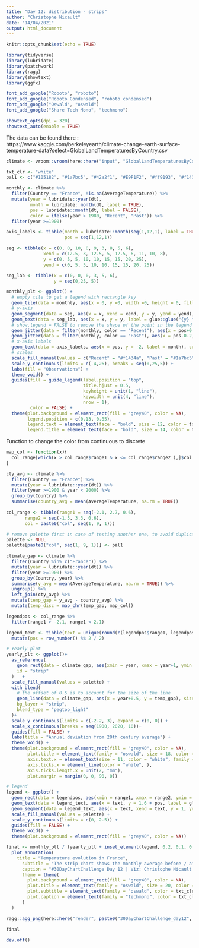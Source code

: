 ```yaml
---
title: "Day 12: distribution - strips"
author: "Christophe Nicault"
date: "14/04/2021"
output: html_document
---
```


```r
knitr::opts_chunk$set(echo = TRUE)
```


```r

library(tidyverse)
library(lubridate)
library(patchwork)
library(ragg)
library(showtext)
library(ggfx)

font_add_google("Roboto", "roboto")
font_add_google("Roboto Condensed", "roboto condensed")
font_add_google("Oswald", "oswald")
font_add_google("Share Tech Mono", "techmono")

showtext_opts(dpi = 320)
showtext_auto(enable = TRUE)
```

The data can be found there :
https://www.kaggle.com/berkeleyearth/climate-change-earth-surface-temperature-data?select=GlobalLandTemperaturesByCountry.csv

```r

climate <- vroom::vroom(here::here("input", "GlobalLandTemperaturesByCountry.csv"))

```


```r

txt_clr <- "white"
pal1 <- c("#105182", "#1a7bc5", "#42a2f1", "#E9F1F2", "#ff9193", "#f1434a", "#c91022", "#8d0613", "#4D030A")

```


```r

monthly <- climate %>%
  filter(Country == "France", !is.na(AverageTemperature)) %>%
  mutate(year = lubridate::year(dt),
         month = lubridate::month(dt, label = TRUE),
         pos = lubridate::month(dt, label = FALSE),
         color = ifelse(year > 1980, "Recent", "Past")) %>%
  filter(year >=1900) 

axis_labels <- tibble(month = lubridate::month(seq(1,12,1), label = TRUE),
                      pos = seq(1,12,1))

seg <- tibble(x = c(0, 0, 10, 0, 9, 3, 8, 5, 6),
              xend = c(12.5, 3, 12.5, 5, 12.5, 6, 11, 10, 8),
              y = c(0, 5, 5, 10, 10, 15, 15, 20, 25),
              yend = c(0, 5, 5, 10, 10, 15, 15, 20, 25))

seg_lab <- tibble(x = c(0, 0, 0, 3, 5, 6),
                  y = seq(0,25, 5))

monthly_plt <- ggplot() +
  # empty tile to get a legend with rectangle key
  geom_tile(data = monthly, aes(x = 0, y =0, width =0, height = 0, fill = color)) +
  # y-axis
  geom_segment(data = seg, aes(x = x, xend = xend, y = y, yend = yend), color = "white", linetype = "12") +
  geom_text(data = seg_lab, aes(x = x, y = y, label = glue::glue("{y} °C")), color = "white", nudge_y = 1, family = "roboto condensed", hjust = 0) +
  # show.legend = FALSE to remove the shape of the point in the legend
  geom_jitter(data = filter(monthly, color == "Recent"), aes(x = pos+0.2, y = AverageTemperature, fill = color), width = 0.15, height =0, size = 3, shape = 21, stroke = 0.3, color = "#FFDADC", show.legend = FALSE) +
  geom_jitter(data = filter(monthly, color == "Past"), aes(x = pos-0.2, y = AverageTemperature, fill = color), width = 0.15, height =0, size = 2.5, shape = 21, stroke = 0.3, color = "#93E2F5", show.legend = FALSE) +
  # x-axis labels
  geom_text(data = axis_labels, aes(x = pos, y = -2, label = month), color = "white", vjust = 0, angle = 90, size = 5, family = "oswald")+
  # scales
  scale_fill_manual(values = c("Recent" = "#f1434a", "Past" = "#1a7bc5"), labels = c("Recent" = "> 1980", "Past" = "<= 1980")) +
  scale_y_continuous(limits = c(-4,26), breaks = seq(0,25,5)) +
  labs(fill = "Observations") +
  theme_void() +
  guides(fill = guide_legend(label.position = "top",
                             title.hjust = 0.5,
                             keyheight = unit(1, "line"),
                             keywidth = unit(4, "line"),
                             nrow = 1),
         color = FALSE) +
  theme(plot.background = element_rect(fill = "grey40", color = NA),
        legend.position = c(0.13, 0.85),
        legend.text = element_text(face = "bold", size = 12, color = txt_clr),
        legend.title = element_text(face = "bold", size = 14, color = txt_clr))

```

Function to change the color from continuous to discrete

```r

map_col <- function(x){
  col_range[which(x > col_range$range1 & x <= col_range$range2 ),]$col
}

```


```r

cty_avg <- climate %>%
  filter(Country == "France") %>%
  mutate(year = lubridate::year(dt)) %>%
  filter(year >=1900 & year < 2000) %>%
  group_by(Country) %>%
  summarise(country_avg = mean(AverageTemperature, na.rm = TRUE))
  
col_range <- tibble(range1 = seq(-2.1, 2.7, 0.6),
       range2 = seq(-1.5, 3.3, 0.6),
       col = paste0("col", seq(1, 9, 1)))

# remove palette first in case of testing another one, to avoid duplicate values
palette <- NULL
palette[paste0("col", seq(1, 9, 1))] <- pal1

climate_gap <- climate %>%
  filter(Country %in% c("France")) %>%
  mutate(year = lubridate::year(dt)) %>%
  filter(year >=1900) %>%
  group_by(Country, year) %>%
  summarise(y_avg = mean(AverageTemperature, na.rm = TRUE)) %>%
  ungroup() %>%
  left_join(cty_avg) %>%
  mutate(temp_gap = y_avg - country_avg) %>%
  mutate(temp_disc = map_chr(temp_gap, map_col))

legendpos <- col_range %>%
  filter(range1 > -2.1, range1 < 2.1) 

legend_text <- tibble(text = unique(round(c(legendpos$range1, legendpos$range2),1))) %>%
  mutate(pos = row_number() %% 2 / 2)

# Yearly plot
yearly_plt <- ggplot()+
  as_reference(
    geom_rect(data = climate_gap, aes(xmin = year, xmax = year+1, ymin = -2, ymax = 3, fill = temp_disc)) ,
    id = "strip"
  )   +
  scale_fill_manual(values = palette) +
  with_blend(
    # the offset of 0.5 is to account for the size of the line
    geom_line(data = climate_gap, aes(x = year+0.5, y = temp_gap), size = 3),
    bg_layer = "strip",
    blend_type = "pegtop_light"
  )+
  scale_y_continuous(limits = c(-2.2, 3), expand = c(0, 0)) +
  scale_x_continuous(breaks = seq(1900, 2020, 10))+
  guides(fill = FALSE) +
  labs(title = "Annual deviation from 20th century average") +
  theme_void() +
  theme(plot.background = element_rect(fill = "grey40", color = NA),
        plot.title = element_text(family = "oswald", size = 18, color = txt_clr, hjust = 0.5, face = "bold", margin = margin(10,0,20,0)),
        axis.text.x = element_text(size = 11, color = "white", family = "roboto"),
        axis.ticks.x = element_line(color = "white", ),
        axis.ticks.length.x = unit(2, "mm"),
        plot.margin = margin(0, 0, 90, 0))

# legend
legend <- ggplot() +
  geom_rect(data = legendpos, aes(xmin = range1, xmax = range2, ymin = 0, ymax = 1, fill = col)) +
  geom_text(data = legend_text, aes(x = text, y = 1.6 + pos, label = glue::glue("{text} °C")), size = 3.5, color = "white", vjust = 0, family = "roboto")+
  geom_segment(data = legend_text, aes(x = text, xend = text, y = 1, yend = 1.5 + pos), linetype = "13", color = "white") +
  scale_fill_manual(values = palette) +
  scale_y_continuous(limits = c(0, 2.5)) +
  guides(fill = FALSE) +
  theme_void() +
  theme(plot.background = element_rect(fill = "grey40", color = NA)) 

```


```r
 
final <- monthly_plt / (yearly_plt + inset_element(legend, 0.2, 0.1, 0.8, 0.27, align_to = "full")) + plot_layout(heights = c(5,1)) +
  plot_annotation(
    title = "Temperature evolution in France",
      subtitle = "The strip chart shows the monthly average before / after 1980.\nThe stripes shows the yearly temperature deviation from 20th century average.",
      caption = "#30DayChartChallenge Day 12 | Viz: Christophe Nicault | Data: Berkeley Earth / Kaggle",
      theme = theme(
        plot.background = element_rect(fill = "grey40", color = NA),
        plot.title = element_text(family = "oswald", size = 20, color = txt_clr, hjust = 0.5, face = "bold", margin = margin(10,0,0,0)),
        plot.subtitle = element_text(family = "oswald", color = txt_clr, size = 16, hjust = 0.5, margin = margin(10,0,15,0)),
        plot.caption = element_text(family = "techmono", color = txt_clr, size = 11, hjust = 0.98)      
      )
  )

ragg::agg_png(here::here("render", paste0("30DayChartChallenge_day12", format(Sys.time(), "%Y%m%d_%H%M%S"), ".png")), res = 320, width = 10, height = 10, units = "in")

final
  
dev.off()

```



